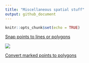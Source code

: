 ```yaml
---
title: "Miscellaneous spatial stuff"
output: github_document
---
```


```r
knitr::opts_chunk$set(echo = TRUE)
```

[Snap points to lines or polygons](snap-points.md)

![](images/unnamed-chunk-4-1.png)

[Convert marked points to polygons](marked-points-to-polygons.Rmd)
